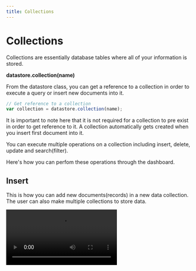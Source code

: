 ```yaml
---
title: Collections
---
```

# Collections

Collections are essentially database tables where all of your information is stored.

**datastore.collection(name)**

From the datastore class, you can get a reference to a collection in order to execute a query or insert new documents into it.

```js
// Get reference to a collection
var collection = datastore.collection(name);
```

It is important to note here that it is not required for a collection to pre exist in order to get reference to it. A collection automatically gets created when you insert first document into it. 

You can execute multiple operations on a collection including insert, delete, update and search(filter).

Here's how you can perfom these operations through the dashboard.

## Insert 

This is how you can add new documents(records) in a new data collection. The user can also make multiple collections to store data. 

<Video src="/images/datastore/add-document.webm" />

## Delete

This is how a user can delete a pre-existing collection.

<Video src="/images/datastore/collection-delete.webm" />

## Filter

The user can filter out meaningful data by providing the required match condition.

<Video src="/images/datastore/collection-filter.webm" />



